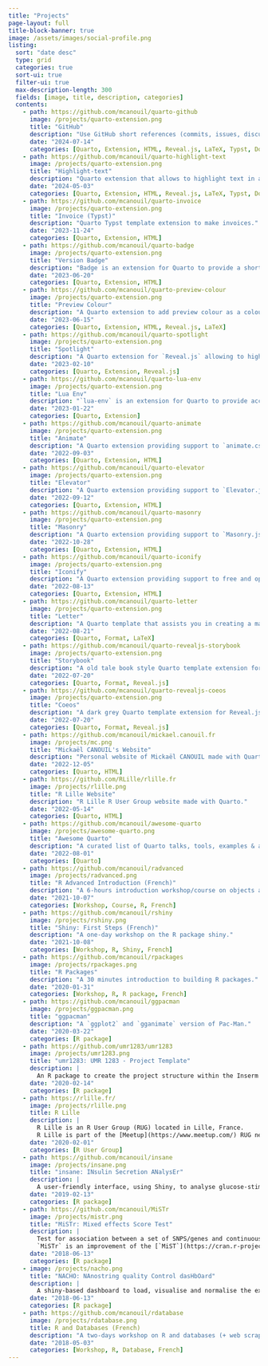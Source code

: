 ```yaml
---
title: "Projects"
page-layout: full
title-block-banner: true
image: /assets/images/social-profile.png
listing:
  sort: "date desc"
  type: grid
  categories: true
  sort-ui: true
  filter-ui: true
  max-description-length: 300
  fields: [image, title, description, categories]
  contents:
    - path: https://github.com/mcanouil/quarto-github
      image: /projects/quarto-extension.png
      title: "GitHub"
      description: "Use GitHub short references (commits, issues, discussions, and pull request) directly into your Quarto documents."
      date: "2024-07-14"
      categories: [Quarto, Extension, HTML, Reveal.js, LaTeX, Typst, Docx]
    - path: https://github.com/mcanouil/quarto-highlight-text
      image: /projects/quarto-extension.png
      title: "Highlight-text"
      description: "Quarto extension that allows to highlight text in a document for various formats: HTML, LaTeX, Typst, and Docx."
      date: "2024-05-03"
      categories: [Quarto, Extension, HTML, Reveal.js, LaTeX, Typst, Docx]
    - path: https://github.com/mcanouil/quarto-invoice
      image: /projects/quarto-extension.png
      title: "Invoice (Typst)"
      description: "Quarto Typst template extension to make invoices."
      date: "2023-11-24"
      categories: [Quarto, Extension, HTML]
    - path: https://github.com/mcanouil/quarto-badge
      image: /projects/quarto-extension.png
      title: "Version Badge"
      description: "Badge is an extension for Quarto to provide a shortcode to display software version or anything as a badge."
      date: "2023-06-20"
      categories: [Quarto, Extension, HTML]
    - path: https://github.com/mcanouil/quarto-preview-colour
      image: /projects/quarto-extension.png
      title: "Preview Colour"
      description: "A Quarto extension to add preview colour as a coloured symbol next to colour code."
      date: "2023-06-15"
      categories: [Quarto, Extension, HTML, Reveal.js, LaTeX]
    - path: https://github.com/mcanouil/quarto-spotlight
      image: /projects/quarto-extension.png
      title: "Spotlight"
      description: "A Quarto extension for `Reveal.js` allowing to highlight the current mouse position with a spotlight."
      date: "2023-02-10"
      categories: [Quarto, Extension, Reveal.js]
    - path: https://github.com/mcanouil/quarto-lua-env
      image: /projects/quarto-extension.png
      title: "Lua Env"
      description: "`lua-env` is an extension for Quarto to provide access to LUA objects as metadata."
      date: "2023-01-22"
      categories: [Quarto, Extension]
    - path: https://github.com/mcanouil/quarto-animate
      image: /projects/quarto-extension.png
      title: "Animate"
      description: "A Quarto extension providing support to `animate.css`."
      date: "2022-09-03"
      categories: [Quarto, Extension, HTML]
    - path: https://github.com/mcanouil/quarto-elevator
      image: /projects/quarto-extension.png
      title: "Elevator"
      description: "A Quarto extension providing support to `Elevator.js`."
      date: "2022-09-12"
      categories: [Quarto, Extension, HTML]
    - path: https://github.com/mcanouil/quarto-masonry
      image: /projects/quarto-extension.png
      title: "Masonry"
      description: "A Quarto extension providing support to `Masonry.js`."
      date: "2022-10-28"
      categories: [Quarto, Extension, HTML]
    - path: https://github.com/mcanouil/quarto-iconify
      image: /projects/quarto-extension.png
      title: "Iconify"
      description: "A Quarto extension providing support to free and open source icons provided by **Iconify**."
      date: "2022-08-13"
      categories: [Quarto, Extension, HTML]
    - path: https://github.com/mcanouil/quarto-letter
      image: /projects/quarto-extension.png
      title: "Letter"
      description: "A Quarto template that assists you in creating a manuscript using the letter format."
      date: "2022-08-21"
      categories: [Quarto, Format, LaTeX]
    - path: https://github.com/mcanouil/quarto-revealjs-storybook
      image: /projects/quarto-extension.png
      title: "Storybook"
      description: "A old tale book style Quarto template extension for Reveal.js presentation."
      date: "2022-07-20"
      categories: [Quarto, Format, Reveal.js]
    - path: https://github.com/mcanouil/quarto-revealjs-coeos
      image: /projects/quarto-extension.png
      title: "Coeos"
      description: "A dark grey Quarto template extension for Reveal.js presentation."
      date: "2022-07-20"
      categories: [Quarto, Format, Reveal.js]
    - path: https://github.com/mcanouil/mickael.canouil.fr
      image: /projects/mc.png
      title: "Mickaël CANOUIL's Website"
      description: "Personal website of Mickaël CANOUIL made with Quarto."
      date: "2022-12-05"
      categories: [Quarto, HTML]
    - path: https://github.com/RLille/rlille.fr
      image: /projects/rlille.png
      title: "R Lille Website"
      description: "R Lille R User Group website made with Quarto."
      date: "2022-05-14"
      categories: [Quarto, HTML]
    - path: https://github.com/mcanouil/awesome-quarto
      image: /projects/awesome-quarto.png
      title: "Awesome Quarto"
      description: "A curated list of Quarto talks, tools, examples & articles!"
      date: "2022-08-01"
      categories: [Quarto]
    - path: https://github.com/mcanouil/radvanced
      image: /projects/radvanced.png
      title: "R Advanced Introduction (French)"
      description: "A 6-hours introduction workshop/course on objects and types in R."
      date: "2021-10-07"
      categories: [Workshop, Course, R, French]
    - path: https://github.com/mcanouil/rshiny
      image: /projects/rshiny.png
      title: "Shiny: First Steps (French)"
      description: "A one-day workshop on the R package shiny."
      date: "2021-10-08"
      categories: [Workshop, R, Shiny, French]
    - path: https://github.com/mcanouil/rpackages
      image: /projects/rpackages.png
      title: "R Packages"
      description: "A 30 minutes introduction to building R packages."
      date: "2020-01-31"
      categories: [Workshop, R, R package, French]
    - path: https://github.com/mcanouil/ggpacman
      image: /projects/ggpacman.png
      title: "ggpacman"
      description: "A `ggplot2` and `gganimate` version of Pac-Man."
      date: "2020-03-22"
      categories: [R package]
    - path: https://github.com/umr1283/umr1283
      image: /projects/umr1283.png
      title: "umr1283: UMR 1283 - Project Template"
      description: |
        An R package to create the project structure within the Inserm U1283 / CNRS UMR 8199 unit.
      date: "2020-02-14"
      categories: [R package]
    - path: https://rlille.fr/
      image: /projects/rlille.png
      title: R Lille
      description: |
        R Lille is an R User Group (RUG) located in Lille, France.
        R Lille is part of the [Meetup](https://www.meetup.com/) RUG network sponsored by the [R&nbsp;Consortium](https://www.r-consortium.org/).
      date: "2020-02-01"
      categories: [R User Group]
    - path: https://github.com/mcanouil/insane
      image: /projects/insane.png
      title: "insane: INsulin Secretion ANalysEr"
      description: |
        A user-friendly interface, using Shiny, to analyse glucose-stimulated insulin secretion (GSIS) assays in pancreatic beta cells or islets.
      date: "2019-02-13"
      categories: [R package]
    - path: https://github.com/mcanouil/MiSTr
      image: /projects/mistr.png
      title: "MiSTr: Mixed effects Score Test"
      description: |
        Test for association between a set of SNPS/genes and continuous or binary outcomes by including variant characteristic information and using (weighted) score statistics.
        `MiSTr` is an improvement of the [`MiST`](https://cran.r-project.org/package=MiST) outputs.
      date: "2018-06-13"
      categories: [R package]
    - image: /projects/nacho.png
      title: "NACHO: NAnostring quality Control dasHbOard"
      description: |
        A shiny-based dashboard to load, visualise and normalise the exported NanoString nCounter data and facilitates the user in performing a quality control.
      date: "2018-06-13"
      categories: [R package]
    - path: https://github.com/mcanouil/rdatabase
      image: /projects/rdatabase.png
      title: R and Databases (French)
      description: "A two-days workshop on R and databases (+ web scraping)."
      date: "2018-05-03"
      categories: [Workshop, R, Database, French]
---
```

